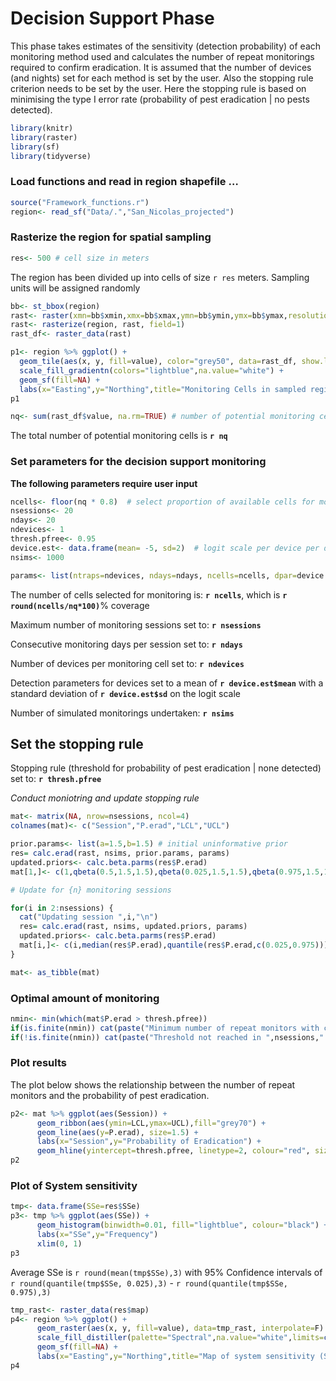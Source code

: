 Decision Support Phase
========================================================

This phase takes estimates of the sensitivity (detection probability) of each monitoring method used and calculates the number of repeat monitorings required to confirm eradication.  It is assumed that the number of devices (and nights) set for each method is set by the user.  Also the stopping rule criterion needs to be set by the user.  Here the stopping rule is based on minimising the type I error rate (probability of pest eradication | no pests detected).

```r
library(knitr)
library(raster)
library(sf)
library(tidyverse)
```
### Load functions and read in region shapefile ...

```r
source("Framework_functions.r")
region<- read_sf("Data/.","San_Nicolas_projected")

```

### Rasterize the region for spatial sampling 

```r
res<- 500 # cell size in meters

```

The region has been divided up into cells of size `r res` meters.  Sampling units will be assigned randomly  

```r
bb<- st_bbox(region)
rast<- raster(xmn=bb$xmin,xmx=bb$xmax,ymn=bb$ymin,ymx=bb$ymax,resolution=res)
rast<- rasterize(region, rast, field=1)
rast_df<- raster_data(rast)

p1<- region %>% ggplot() +
  geom_tile(aes(x, y, fill=value), color="grey50", data=rast_df, show.legend = F) +
  scale_fill_gradientn(colors="lightblue",na.value="white") +
  geom_sf(fill=NA) +
  labs(x="Easting",y="Northing",title="Monitoring Cells in sampled region")
p1

nq<- sum(rast_df$value, na.rm=TRUE) # number of potential monitoring cells 
```

The total number of potential monitoring cells is **`r nq`**

### Set parameters for the decision support monitoring

**The following parameters require user input**

```r
ncells<- floor(nq * 0.8)  # select proportion of available cells for monitoring
nsessions<- 20
ndays<- 20
ndevices<- 1
thresh.pfree<- 0.95
device.est<- data.frame(mean= -5, sd=2)  # logit scale per device per day
nsims<- 1000

params<- list(ntraps=ndevices, ndays=ndays, ncells=ncells, dpar=device.est)
```

The number of cells selected for monitoring is: **`r ncells`**, which is **`r round(ncells/nq*100)`**% coverage 

Maximum number of monitoring sessions set to: **`r nsessions`**

Consecutive monitoring days per session set to: **`r ndays`**

Number of devices per monitoring cell set to: **`r ndevices`**

Detection parameters for devices set to a mean of **`r device.est$mean`** with a standard deviation of **`r device.est$sd`** on the logit scale

Number of simulated monitorings undertaken: **`r nsims`**

## Set the stopping rule

Stopping rule (threshold for probability of pest eradication | none detected) set to: **`r thresh.pfree`**

*Conduct moniotring and update stopping rule*

```r
mat<- matrix(NA, nrow=nsessions, ncol=4)
colnames(mat)<- c("Session","P.erad","LCL","UCL")

prior.params<- list(a=1.5,b=1.5) # initial uninformative prior
res= calc.erad(rast, nsims, prior.params, params)
updated.priors<- calc.beta.parms(res$P.erad)
mat[1,]<- c(1,qbeta(0.5,1.5,1.5),qbeta(0.025,1.5,1.5),qbeta(0.975,1.5,1.5))

# Update for {n} monitoring sessions

for(i in 2:nsessions) {
  cat("Updating session ",i,"\n")
  res= calc.erad(rast, nsims, updated.priors, params)
  updated.priors<- calc.beta.parms(res$P.erad)
  mat[i,]<- c(i,median(res$P.erad),quantile(res$P.erad,c(0.025,0.975)))
}

mat<- as_tibble(mat)

```

### Optimal amount of monitoring

```r
nmin<- min(which(mat$P.erad > thresh.pfree))
if(is.finite(nmin)) cat(paste("Minimum number of repeat monitors with current sample size is ",nmin),"\n")
if(!is.finite(nmin)) cat(paste("Threshold not reached in ",nsessions," sessions"),"\n")
```

### Plot results

The plot below shows the relationship between the number of repeat monitors and the probability of pest eradication.

```r
p2<- mat %>% ggplot(aes(Session)) +
      geom_ribbon(aes(ymin=LCL,ymax=UCL),fill="grey70") +
      geom_line(aes(y=P.erad), size=1.5) +
      labs(x="Session",y="Probability of Eradication") +
      geom_hline(yintercept=thresh.pfree, linetype=2, colour="red", size=1.5)
p2
```

### Plot of System sensitivity
```r
tmp<- data.frame(SSe=res$SSe)
p3<- tmp %>% ggplot(aes(SSe)) +
      geom_histogram(binwidth=0.01, fill="lightblue", colour="black") +
      labs(x="SSe",y="Frequency")
      xlim(0, 1)
p3
```

Average SSe is `r round(mean(tmp$SSe),3)` with 95% Confidence intervals of `r round(quantile(tmp$SSe, 0.025),3)` - `r round(quantile(tmp$SSe, 0.975),3)`


```r

tmp_rast<- raster_data(res$map)
p4<- region %>% ggplot() +
      geom_raster(aes(x, y, fill=value), data=tmp_rast, interpolate=F) +
      scale_fill_distiller(palette="Spectral",na.value="white",limits=c(0, 1)) +
      geom_sf(fill=NA) +
      labs(x="Easting",y="Northing",title="Map of system sensitivity (SSe)")
p4
```

